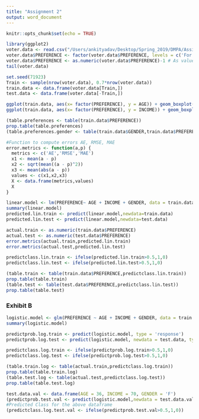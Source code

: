 ```yaml
---
title: "Assignment 2"
output: word_document
---
```


```r
knitr::opts_chunk$set(echo = TRUE)
```

```r
library(ggplot2)
voter.data <- read.csv("/Users/ankityadav/Desktop/Spring_2019/DMPA/Assignments/Assignment 2/VoterPref.csv")
voter.data$PREFERENCE <- factor(voter.data$PREFERENCE, levels = c('For','Against'))
voter.data$PREFERENCE <- as.numeric(voter.data$PREFERENCE)-1 # As values are factored as 1 and 2
tail(voter.data)
```

```r
set.seed(71923)
Train <- sample(nrow(voter.data), 0.7*nrow(voter.data))
train.data <- data.frame(voter.data[Train,])
test.data <- data.frame(voter.data[-Train,])
```

```r
ggplot(train.data, aes(x= factor(PREFERENCE), y = AGE)) + geom_boxplot(aes(fill=factor(PREFERENCE))) + scale_fill_manual(values=c("#4286f4", "#b71c0b")) + xlab("PREFERENCE") + ylab("AGE") + ggtitle("Exhibit A - AGE vs PREFERENCE")
ggplot(train.data, aes(x= factor(PREFERENCE), y = INCOME)) + geom_boxplot(aes(fill=factor(PREFERENCE))) + scale_fill_manual(values=c("#4286f4", "#b71c0b")) + xlab("PREFERENCE") + ylab("INCOME") + ggtitle("Exhibit A - INCOME vs PREFERENCE")
```

```r
(table.preferences <- table(train.data$PREFERENCE))
prop.table(table.preferences)
(table.preferences.gender <- table(train.data$GENDER,train.data$PREFERENCE))

```

```r
#Function to compute errors AE, RMSE, MAE
error.metrics <- function(a,p) {
  metrics <- c('AE','RMSE','MAE')
  x1 <- mean(a - p)
  x2 <- sqrt(mean((a - p)^2))
  x3 <- mean(abs(a - p))
  values <- c(x1,x2,x3)
  X <- data.frame(metrics,values)
  X
}
```

```r
linear.model <- lm(PREFERENCE~ AGE + INCOME + GENDER, data = train.data)
summary(linear.model)
predicted.lin.train <- predict(linear.model,newdata=train.data)
predicted.lin.test <- predict(linear.model,newdata=test.data)

actual.train <- as.numeric(train.data$PREFERENCE)
actual.test <- as.numeric(test.data$PREFERENCE)
error.metrics(actual.train,predicted.lin.train)
error.metrics(actual.test,predicted.lin.test)

predictclass.lin.train <- ifelse(predicted.lin.train>0.5,1,0)
predictclass.lin.test <- ifelse(predicted.lin.test>0.5,1,0)

(table.train <- table(train.data$PREFERENCE,predictclass.lin.train))
prop.table(table.train)
(table.test <- table(test.data$PREFERENCE,predictclass.lin.test))
prop.table(table.test)
```

### Exhibit B
```r
logistic.model <- glm(PREFERENCE ~ AGE + INCOME + GENDER, data = train.data, family = 'binomial')
summary(logistic.model)

predictprob.log.train <- predict(logistic.model, type = 'response')
predictprob.log.test <- predict(logistic.model, newdata = test.data, type = 'response')

predictclass.log.train <- ifelse(predictprob.log.train>0.5,1,0)
predictclass.log.test <- ifelse(predictprob.log.test>0.5,1,0)

(table.train.log <- table(actual.train,predictclass.log.train))
prop.table(table.train.log)
(table.test.log <- table(actual.test,predictclass.log.test))
prop.table(table.test.log)
```

```r
test.data.val <- data.frame(AGE = 36, INCOME = 70, GENDER = 'F')
(predictprob.test.val <- predict(logistic.model,newdata = test.data.val, type = 'response'))
#Predicted Class for the above dataframe
(predictclass.log.test.val <- ifelse(predictprob.test.val>0.5,1,0))
```